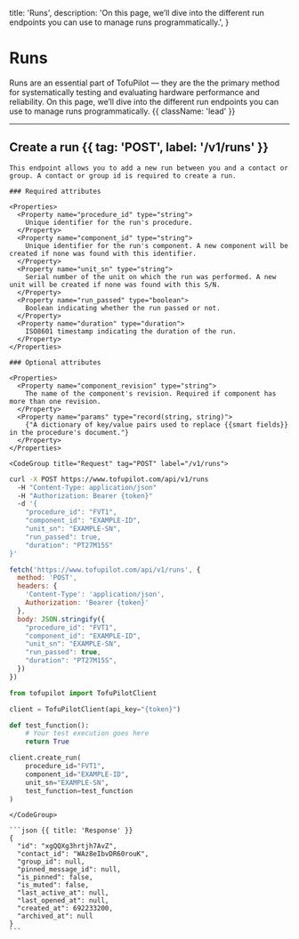  title: 'Runs',
  description:
    'On this page, we’ll dive into the different run endpoints you can use to manage runs programmatically.',
}

# Runs

Runs are an essential part of TofuPilot — they are the the primary method for systematically testing and evaluating hardware performance and reliability. On this page, we’ll dive into the different run endpoints you can use to manage runs programmatically. {{ className: 'lead' }}

---

## Create a run {{ tag: 'POST', label: '/v1/runs' }}

<Row>
  <Col>

    This endpoint allows you to add a new run between you and a contact or group. A contact or group id is required to create a run.

    ### Required attributes

    <Properties>
      <Property name="procedure_id" type="string">
        Unique identifier for the run's procedure.
      </Property>
      <Property name="component_id" type="string">
        Unique identifier for the run's component. A new component will be created if none was found with this identifier.
      </Property>
      <Property name="unit_sn" type="string">
        Serial number of the unit on which the run was performed. A new unit will be created if none was found with this S/N.
      </Property>
      <Property name="run_passed" type="boolean">
        Boolean indicating whether the run passed or not.
      </Property>
      <Property name="duration" type="duration">
        ISO8601 timestamp indicating the duration of the run.
      </Property>
    </Properties>

    ### Optional attributes

    <Properties>
      <Property name="component_revision" type="string">
        The name of the component's revision. Required if component has more than one revision.
      </Property>
      <Property name="params" type="record(string, string)">
        {"A dictionary of key/value pairs used to replace {{smart fields}} in the procedure's document."}
      </Property>
    </Properties>

  </Col>
  <Col sticky>

    <CodeGroup title="Request" tag="POST" label="/v1/runs">

```bash {{ title: 'cURL' }}
curl -X POST https://www.tofupilot.com/api/v1/runs
  -H "Content-Type: application/json"
  -H "Authorization: Bearer {token}"
  -d '{
    "procedure_id": "FVT1",
    "component_id": "EXAMPLE-ID",
    "unit_sn": "EXAMPLE-SN",
    "run_passed": true,
    "duration": "PT27M15S"
}'
```

```js
fetch('https://www.tofupilot.com/api/v1/runs', {
  method: 'POST',
  headers: {
    'Content-Type': 'application/json',
    Authorization: 'Bearer {token}'
  },
  body: JSON.stringify({
    "procedure_id": "FVT1",
    "component_id": "EXAMPLE-ID",
    "unit_sn": "EXAMPLE-SN",
    "run_passed": true,
    "duration": "PT27M15S",
  })
})
```

```python
from tofupilot import TofuPilotClient

client = TofuPilotClient(api_key="{token}")

def test_function():
    # Your test execution goes here
    return True

client.create_run(
    procedure_id="FVT1", 
    component_id="EXAMPLE-ID", 
    unit_sn="EXAMPLE-SN", 
    test_function=test_function
)
```

    </CodeGroup>

    ```json {{ title: 'Response' }}
    {
      "id": "xgQQXg3hrtjh7AvZ",
      "contact_id": "WAz8eIbvDR60rouK",
      "group_id": null,
      "pinned_message_id": null,
      "is_pinned": false,
      "is_muted": false,
      "last_active_at": null,
      "last_opened_at": null,
      "created_at": 692233200,
      "archived_at": null
    }
    ```

  </Col>
</Row>
